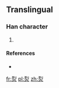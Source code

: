 ==Translingual==

===Han character===
{{Han char|rn=86|rad=火|as=06|sn=10|four=|canj=一弓火 (MNF), X一弓火 (XMNF)}}

# {{defn|Han|sort=火06}}

====References====
* {{Han ref|kx=0671.081|hdz=32201.121|uh=70EE|ud=28910}}

[[fr:烮]]
[[pl:烮]]
[[zh:烮]]